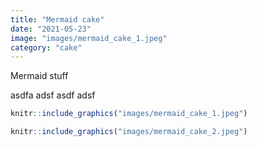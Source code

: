 ```yaml
---
title: "Mermaid cake"
date: "2021-05-23"
image: "images/mermaid_cake_1.jpeg"
category: "cake"
---
```


Mermaid stuff

asdfa
adsf 
asdf
adsf


```r
knitr::include_graphics("images/mermaid_cake_1.jpeg")
```

```r
knitr::include_graphics("images/mermaid_cake_2.jpeg")
```